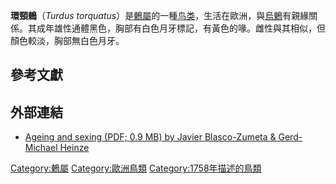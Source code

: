 {{Speciesbox
| name = 環頸鶇
| status = LC
| status_system = IUCN3.1
| status_ref = <ref>{{IUCN|id=22708768 |title=''Turdus torquatus'' |assessors=[[BirdLife_International|BirdLife International]] |version=2013.2 |year=2012 |accessdate=26 November 2013}}</ref>
| image = Ring_Ouzel.jpg
| image_width = 250px
| genus = Turdus
| species = torquatus
}}

'''環頸鶇'''（''Turdus torquatus''）是[[鶇屬|鶇屬]]的一種[[鸟类|鸟类]]，生活在歐洲，與[[烏鶇|烏鶇]]有親緣關係。其成年雄性通體黑色，胸部有白色月牙標記，有黃色的喙。雌性與其相似，但顏色較淡，胸部無白色月牙。

==參考文獻==
{{reflist}}

==外部連結==
{{Commons|Turdus torquatus}}
{{wikispecies|Turdus torquatus}}
*[https://web.archive.org/web/20131112123955/http://www.ibercajalav.net/img/343_RingOuzelTtorquatus.pdf Ageing and sexing (PDF; 0.9 MB) by Javier Blasco-Zumeta & Gerd-Michael Heinze]
{{Taxonbar|from=Q26641}}

[[Category:鶇屬|Category:鶇屬]]
[[Category:歐洲鳥類|Category:歐洲鳥類]]
[[Category:1758年描述的鳥類|Category:1758年描述的鳥類]]